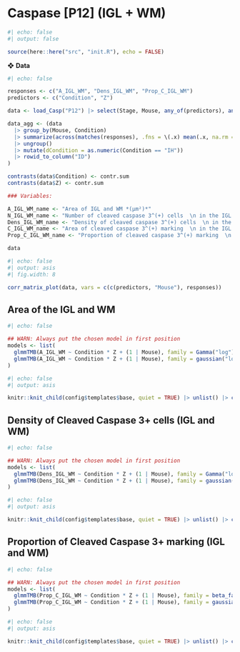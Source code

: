 # Caspase [P12] (IGL + WM)

```r
#| echo: false
#| output: false

source(here::here("src", "init.R"), echo = FALSE)
```

❖ **Data**

```r
#| echo: false

responses <- c("A_IGL_WM", "Dens_IGL_WM", "Prop_C_IGL_WM")
predictors <- c("Condition", "Z")

data <- load_Casp("P12") |> select(Stage, Mouse, any_of(predictors), any_of(responses))

data_agg <- (data
  |> group_by(Mouse, Condition) 
  |> summarize(across(matches(responses), .fns = \(.x) mean(.x, na.rm = T))) 
  |> ungroup() 
  |> mutate(dCondition = as.numeric(Condition == "IH")) 
  |> rowid_to_column("ID")
)

contrasts(data$Condition) <- contr.sum
contrasts(data$Z) <- contr.sum

### Variables:

A_IGL_WM_name <- "Area of IGL and WM *(μm²)*"
N_IGL_WM_name <- "Number of cleaved caspase 3^(+) cells  \n in the IGL and WM areas"
Dens_IGL_WM_name <- "Density of cleaved caspase 3^(+) cells  \n in the IGL and WM areas *(Cells/μm²)*"
C_IGL_WM_name <- "Area of cleaved caspase 3^(+) marking  \n in the IGL and WM areas *(μm²)*"
Prop_C_IGL_WM_name <- "Proportion of cleaved caspase 3^(+) marking  \n in the IGL and WM areas"

data
```

```r
#| echo: false
#| output: asis
#| fig.width: 8

corr_matrix_plot(data, vars = c(c(predictors, "Mouse"), responses))
```


## Area of the IGL and WM

```r
#| echo: false

## WARN: Always put the chosen model in first position
models <- list(
  glmmTMB(A_IGL_WM ~ Condition * Z + (1 | Mouse), family = Gamma("log"), data = data, REML = TRUE), 
  glmmTMB(A_IGL_WM ~ Condition * Z + (1 | Mouse), family = gaussian("log"), data = data, REML = TRUE)
)
```

```r
#| echo: false
#| output: asis

knitr::knit_child(config$templates$base, quiet = TRUE) |> unlist() |> cat(sep = '\n')
```


## Density of Cleaved Caspase 3+ cells (IGL and WM)

```r
#| echo: false

## WARN: Always put the chosen model in first position
models <- list(
  glmmTMB(Dens_IGL_WM ~ Condition * Z + (1 | Mouse), family = Gamma("log"), data = data, REML = TRUE), 
  glmmTMB(Dens_IGL_WM ~ Condition * Z + (1 | Mouse), family = gaussian("log"), data = data, REML = TRUE)
)
```

```r
#| echo: false
#| output: asis

knitr::knit_child(config$templates$base, quiet = TRUE) |> unlist() |> cat(sep = '\n')
```


## Proportion of Cleaved Caspase 3+ marking (IGL and WM)

```r
#| echo: false

## WARN: Always put the chosen model in first position
models <- list(
  glmmTMB(Prop_C_IGL_WM ~ Condition * Z + (1 | Mouse), family = beta_family("logit"), data = data, REML = TRUE), 
  glmmTMB(Prop_C_IGL_WM ~ Condition * Z + (1 | Mouse), family = gaussian("log"), data = data, REML = TRUE)
)
```

```r
#| echo: false
#| output: asis

knitr::knit_child(config$templates$base, quiet = TRUE) |> unlist() |> cat(sep = '\n')
```
